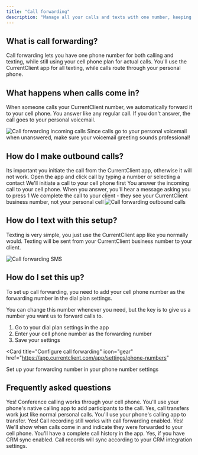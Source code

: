 ```yaml
---
title: "Call forwarding"
description: "Manage all your calls and texts with one number, keeping it simple for your clients"
---
```


## What is call forwarding?

Call forwarding lets you have one phone number for both calling and texting, while still using your cell phone plan for actual calls. You'll use the CurrentClient app for all texting, while calls route through your personal phone.

## What happens when calls come in?

When someone calls your CurrentClient number, we automatically forward it to your cell phone. You answer like any regular call. If you don't answer, the call goes to your personal voicemail.

<Frame caption="Incoming calls forwards to your cell">
  <img
    src="/images/explainers/cc-callforwarding-in.png"
    alt="Call forwarding incoming calls"
    className="rounded-xl"
  />
</Frame>

<Tip>
  Since calls go to your personal voicemail when unanswered, make sure your
  voicemail greeting sounds professional!
</Tip>

## How do I make outbound calls?

<Tip>
  Its important you initiate the call from the CurrentClient app, otherwise it
  will not work.
</Tip>

<Steps>
  <Step title="Start the call in CurrentClient">
    Open the app and click call by typing a number or selecting a contact
  </Step>

<Step title="CurrentClient calls your phone">
  We'll initiate a call to your cell phone first
</Step>

<Step title="Answer on your cell">
  You answer the incoming call to your cell phone. When you answer, you'll hear
  a message asking you to press 1
</Step>

  <Step title="Connected to your client">
    We complete the call to your client - they see your CurrentClient business
    number, not your personal cell
  </Step>
</Steps>

<Frame caption="Making an outbound call">
  <img
    src="/images/explainers/cc-callforwarding-calls-out.png"
    alt="Call forwarding outbound calls"
    className="rounded-xl"
  />
</Frame>

## How do I text with this setup?

Texting is very simple, you just use the CurrentClient app like you normally would. Texting will be sent from your CurrentClient business number to your client.

<Frame caption="Use the app for texting">
  <img
    src="/images/explainers/cc-callforwarding-sms-out.png"
    alt="Call forwarding SMS"
    className="rounded-xl"
  />
</Frame>

## How do I set this up?

To set up call forwarding, you need to add your cell phone number as the forwarding number in the dial plan settings.

You can change this number whenever you need, but the key is to give us a number you want us to forward calls to.

1. Go to your dial plan settings in the app
2. Enter your cell phone number as the forwarding number
3. Save your settings

<Card
  title="Configure call forwarding"
  icon="gear"
  href="https://app.currentclient.com/app/settings/phone-numbers"
>
  Set up your forwarding number in your phone number settings
</Card>

## Frequently asked questions

<AccordionGroup>
  <Accordion title="Can I make conference calls?">
    Yes! Conference calling works through your cell phone. You'll use your
    phone's native calling app to add participants to the call.
  </Accordion>

<Accordion title="Can I transfer calls?">
  Yes, call transfers work just like normal personal calls. You'll use your
  phone's calling app to transfer.
</Accordion>

<Accordion title="Can I record my calls?">
  Yes! Call recording still works with call forwarding enabled.
</Accordion>

<Accordion title="Do calls show in the CurrentClient app?">
  Yes! We'll show when calls come in and indicate they were forwarded to your
  cell phone. You'll have a complete call history in the app.
</Accordion>

  <Accordion title="Do call records sync to my CRM?">
    Yes, if you have CRM sync enabled. Call records will sync according to your
    CRM integration settings.
  </Accordion>
</AccordionGroup>
